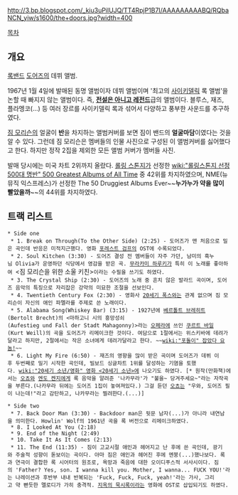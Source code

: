 http://3.bp.blogspot.com/_kiu3uPilUJQ/TT4RpjP1B7I/AAAAAAAAABQ/RQbaNCN_yiw/s1600/the+doors.jpg?width=400

[[목차]]

== 개요 ==
[[록밴드]] [[도어즈]]의 데뷔 앨범.

1967년 1월 4일에 발매된 동명 앨범이자 데뷔 앨범이며 '최고의 [[사이키델릭]] 록 앨범'을 논할 때 빠지지 않는 앨범이다. 즉, '''[[전설은 아니고 레전드]]'''급의 앨범이다. 블루스, 재즈, 플라멩코(...) 등 여러 장르를 사이키델릭 록과 섞어서 다양하고 풍부한 사운드를 추구하였다.

[[짐 모리슨]]의 얼굴이 '''반'''을 차지하는 앨범커버를 보면 짐이 밴드의 '''얼굴마담'''이였다는 것을 알 수 있다. 그런데 짐 모리슨은 멤버들의 인물 사진으로 구성된 이 앨범커버를 싫어했다고 한다. 하지만 정작 2집을 제외한 모든 앨범 커버가 멤버들 사진.

발매 당시에는 미국 차트 2위까지 올랐다. [[롤링 스톤]]지가 선정한 [[wiki:"롤링스톤지 선정 500대 명반" 500 Greatest Albums of All Time]] 중 42위를 차지하였으며, NME(뉴 뮤직 익스프레스)가 선정한 The 50 Druggiest Albums Ever~~'''누가누가 약을 많이 빨았을까'''~~의 44위를 차지하였다.

== 트랙 리스트 ==
 * Side one
  * 1. Break on Through(To the Other Side) (2:25) - 도어즈가 맨 처음으로 밀은 곡인데 반응은 미적지근했다. 영화 [[포레스트 검프]]의 OST에 수록되었다.
  * 2. Soul Kitchen (3:30) - 도어즈 결성 전 멤버들이 자주 가던, 남미의 흑누님 Olivia가 운영하던 식당에서 영감을 받은 곡. [[무라카미 하루키]]가 특히 이 노래를 좋아하여 <짐 모리슨을 위한 소울 키친>이라는 수필을 쓰기도 하였다.
  * 3. The Crystal Ship (2:30) - 도어즈의 노래 중 흔치 않은 발라드 곡이며, 도어즈 음악의 특징으로 자리잡은 강약의 미묘한 조절을 선보인다.
  * 4. Twentieth Century Fox (2:30) - 영화사 [[20세기 폭스]]와는 관계 없으며 짐 모리슨이 자신의 애인 파멜라를 주제로 쓴 노래이다.
  * 5. Alabama Song(Whiskey Bar) (3:15) - 1927년에 [[베르톨트 브레히트]](Bertolt Brecht)의 <마하고니 시의 흥망성쇠(Aufestieg und Fall der Stadt Mahagonny)>라는 [[오페라]]에 쓰인 [[쿠르트 바일]](Kurt Weill)의 곡을 도어즈가 리메이크한 것이다. 여담으로 1절에서는 위스키바에 데려가달라고 하지만, 2절에서는 작은 소녀에게 데려가달라고 한다. ~~[[wiki:"포돌이" 잡았다 요놈!]]~~
  * 6. Light My Fire (6:50) - 재즈의 영향을 많이 받은 곡이며 도어즈가 데뷔 이후 두번째로 밀기 시작한 곡인데, 빌보드 싱글차트 1위를 달성하는 기염을 토했다. [[wiki:"20세기 소년/영화" 영화 <20세기 소년>]]에 나오기도 하였다. [* 원작(만화책)에서는 [[오쵸]]와 [[엔도 켄지]]에게 록 음악을 알려준 '나카무라'가 "불을~ 당겨주세요~"라는 자작곡을 부른다.(나카무라 뒤에는 도어즈 1집이 놓여져있다.) 그걸 듣던 [[오쵸]]는 "우와, 도어즈 필이 나는데!"라고 감탄하고, 나카무라는 찔려한다.(...)]

 * Side two
  * 7. Back Door Man (3:30) - Backdoor man은 뒷문 남자(...)가 아니라 내연남을 의미한다. Howlin' Wolf의 1961년 곡을 록 버전으로 리메이크하였다.
  * 8. I Looked At You (2:18)
  * 9. End of the Night (2:49)
  * 10. Take It As It Comes (2:13)
  * 11. The End (11:35) - 짐이 고교시절 애인과 헤어지고 난 후에 쓴 곡인데, 광기와 주술적 성향이 돋보이는 곡이다. 아마 짐은 애인과 헤어진 후에 멘붕(...)했나보다. 록과 연극이 결합한 록 시어터의 원조로, 욕망과 죽음에 대한 오이디푸스적 서사시이다. 짐의 'Father? Yes, son. I wanna kill you. Mother, I wanna... FUCK YOU!'라는 나레이션과 후반부 내내 반복되는 'Fuck, Fuck, Fuck, yeah!'라는 가사, 그리고 약 빤듯한 멜로디가 가히 충격적. [[지옥의 묵시록]]이라는 영화에 OST로 삽입되기도 하였다.
